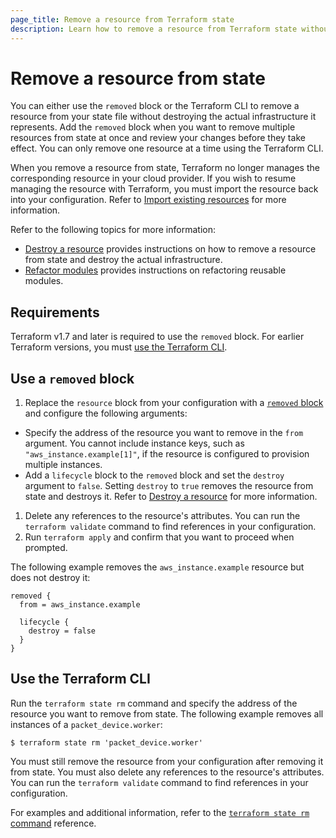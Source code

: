 ```yaml
---
page_title: Remove a resource from Terraform state
description: Learn how to remove a resource from Terraform state without destroying it. 
---
```


# Remove a resource from state

You can either use the `removed` block or the Terraform CLI to remove a resource from your state file without destroying the actual infrastructure it represents. Add the `removed` block when you want to remove multiple resources from state at once and review your changes before they take effect. You can only remove one resource at a time using the Terraform CLI.

When you remove a resource from state, Terraform no longer manages the corresponding resource in your cloud provider. If you wish to resume managing the resource with Terraform, you must import the resource back into your configuration. Refer to [Import existing resources](/terraform/language/import) for more information.

Refer to the following topics for more information:

- [Destroy a resource](/terraform/language/resources/destroy) provides instructions on how to remove a resource from state and destroy the actual infrastructure.
- [Refactor modules](/terraform/language/modules/refactor) provides instructions on refactoring reusable modules. 

## Requirements

Terraform v1.7 and later is required to use the `removed` block. For earlier Terraform versions, you must [use the Terraform CLI](#use-the-terraform-cli).
## Use a `removed` block

1. Replace the `resource` block from your configuration with a [`removed` block](/terraform/language/block/removed) and configure the following arguments:

  - Specify the address of the resource you want to remove in the `from` argument. You cannot include instance keys, such as `"aws_instance.example[1]"`, if the resource is configured to provision multiple instances.
  - Add a `lifecycle` block to the `removed` block and set the `destroy` argument to `false`. Setting `destroy` to `true` removes the resource from state and destroys it. Refer to [Destroy a resource](TBD) for more information. 

1. Delete any references to the resource's attributes. You can run the `terraform validate` command to find references in your configuration.
1. Run `terraform apply` and confirm that you want to proceed when prompted.
 
The following example removes the `aws_instance.example` resource but does not destroy it:

```hcl
removed {
  from = aws_instance.example

  lifecycle {
    destroy = false
  }
}
```
## Use the Terraform CLI

Run the `terraform state rm` command and specify the address of the resource you want to remove from state. The following example removes all instances of a `packet_device.worker`:

```hcl
$ terraform state rm 'packet_device.worker'
```

You must still remove the resource from your configuration after removing it from state. You must also delete any references to the resource's attributes. You can run the `terraform validate` command to find references in your configuration.

For examples and additional information, refer to the [`terraform state rm` command](/terraform/cli/commands/rm) reference.
